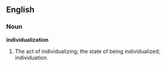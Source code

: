 ==English==

===Noun===

'''individualization'''

#The act of individualizing; the state of being individualized; individuation.